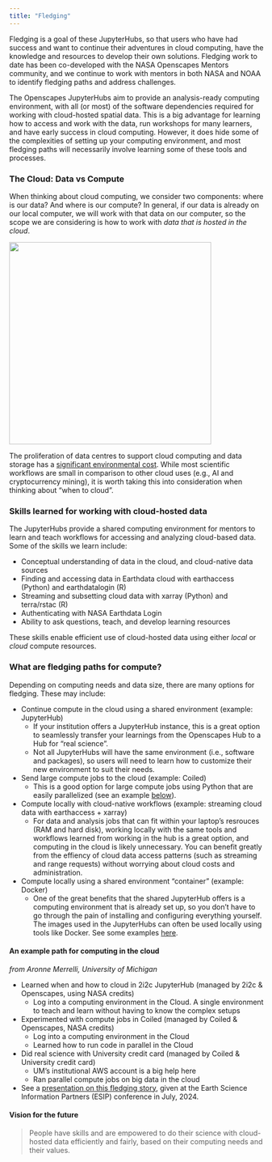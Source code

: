 ```yaml
---
title: "Fledging"
---
```


Fledging is a goal of these JupyterHubs, so that users who have had success
and want to continue their adventures in cloud computing, have the knowledge
and resources to develop their own solutions. Fledging work to date has been co-developed 
with the NASA Openscapes Mentors community, and we continue to work with mentors
in both NASA and NOAA to identify fledging paths and address challenges.

The Openscapes JupyterHubs aim to provide an analysis-ready computing environment,
with all (or most) of the software dependencies required for working with 
cloud-hosted spatial data. This is a big advantage for learning how to 
access and work with the data, run workshops for many learners, and have early
success in cloud computing. However, it does hide some of the complexities of 
setting up your computing environment, and most fledging paths will necessarily 
involve learning some of these tools and processes.

### The Cloud: Data vs Compute

When thinking about cloud computing, we consider two components: where is our 
data? And where is our compute? In general, if our data is already on our local
computer, we will work with that data on our computer, so the scope we are 
considering is how to work with *data that is hosted in the cloud*.

![](images/data-compute-cloud-grid.png){width="400" fig-align="center"}

The proliferation of data centres to support cloud computing and data storage 
has a [significant environmental cost](https://www.goclimate.com/knowledge/servers). 
While most scientific workflows are small in comparison to other cloud uses 
(e.g., AI and cryptocurrency mining), it is worth taking this into 
consideration when thinking about "when to cloud".

### Skills learned for working with **cloud-hosted data**

The JupyterHubs provide a shared computing environment for mentors to learn and teach
workflows for accessing and analyzing cloud-based data. Some of the skills we learn include:

- Conceptual understanding of data in the cloud, and cloud-native data sources
- Finding and accessing data in Earthdata cloud with earthaccess (Python) and 
  earthdatalogin (R)
- Streaming and subsetting cloud data with xarray (Python) and terra/rstac (R)
- Authenticating with NASA Earthdata Login
- Ability to ask questions, teach, and develop learning resources

These skills enable efficient use of cloud-hosted data using either *local* or 
*cloud* compute resources.

### What are fledging paths for **compute**?

Depending on computing needs and data size, there are many options for fledging.
These may include:

- Continue compute in the cloud using a shared environment (example: JupyterHub)
    - If your institution offers a JupyterHub instance, this is a great option 
      to seamlessly transfer your learnings from the Openscapes Hub to a Hub
      for "real science".
    - Not all JupyterHubs will have the same environment (i.e., software and 
      packages), so users will need to learn how to customize their new 
      environment to suit their needs.
- Send large compute jobs to the cloud (example: Coiled)
    - This is a good option for large compute jobs using Python that are easily 
      parallelized (see an example 
      [below](#an-example-path-for-computing-in-the-cloud)).
- Compute locally with cloud-native workflows (example: streaming cloud data 
  with earthaccess + xarray)
    - For data and analysis jobs that can fit within your laptop's resrouces 
      (RAM and hard disk), working locally with the same tools and workflows 
      learned from working in the hub is a great option, and computing in the 
      cloud is likely unnecessary. You can benefit greatly from the effiency of 
      cloud data access patterns (such as streaming and range requests) without 
      worrying about cloud costs and administration.
- Compute locally using a shared environment “container” (example: Docker)
    - One of the great benefits that the shared JupyterHub offers is a computing
      environment that is already set up, so you don't have to go through the pain
      of installing and configuring everything yourself. The images used in the 
      JupyterHubs can often be used locally using tools like Docker. See some 
      examples [here](https://pangeo-docker-images.readthedocs.io/en/latest/howto/launch.html#how-to-launch-jupyterlab-locally-with-one-of-these-images).

#### An example path for computing in the cloud
*from Aronne Merrelli, University of Michigan*

- Learned when and how to cloud in 2i2c JupyterHub 
  (managed by 2i2c & Openscapes, using NASA credits)
    - Log into a computing environment in the Cloud. A single environment to teach 
      and learn without having to know the complex setups
- Experimented with compute jobs in Coiled 
  (managed by Coiled & Openscapes, NASA credits)
    - Log into a computing environment in the Cloud
    - Learned how to run code in parallel in the Cloud
- Did real science with University credit card
  (managed by Coiled & University credit card)
    - UM’s institutional AWS account is a big help here
    - Ran parallel compute jobs on big data in the cloud
- See a [presentation on this fledging story](https://docs.google.com/presentation/d/1-TiPN8bfY6iDL5EVcEuCQSjqFMs3jPSX2MlNWA6no2E/edit#slide=id.g2ece79fddf8_3_73), 
given at the Earth Science Information Partners (ESIP) conference in July, 2024.

#### Vision for the future

> People have skills and are empowered to do their science with cloud-hosted data efficiently and fairly, based on their computing needs and their values.
